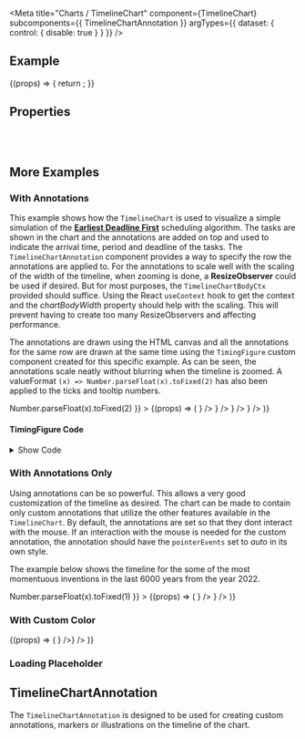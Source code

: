 
<Meta
  title="Charts /  TimelineChart"
  component={TimelineChart}
  subcomponents={{ TimelineChartAnnotation }}
  argTypes={{
    dataset: {
      control: { disable: true }
    }
  }}
/>

<DocsHeader />

## Example

<Canvas withToolbar>
  <Story
    name="Default"
    args={{
      dataset: dummyDiscreteDataSet,
      totalDuration: 36,
      isDiscrete: true,
      start: 1,
      showTooltip: true,
      showConnection: true
    }}
  >
    {(props) => {
      return <TimelineChart {...props} />;
    }}
  </Story>
</Canvas>

## Properties

<ArgsTable story="Default" />

<br />
<br />

## More Examples

### With Annotations

This example shows how the `TimelineChart` is used to visualize a simple simulation of the
[<b>Earliest Deadline First</b>](https://en.wikipedia.org/wiki/Earliest_deadline_first_scheduling) scheduling
algorithm. The tasks are shown in the chart and the annotations are added on top and used to indicate the
arrival time, period and deadline of the tasks. The `TimelineChartAnnotation` component provides a way to specify the row
the annotations are applied to. For the annotations to scale well with the scaling of the width of the timeline, when
zooming is done, a **ResizeObserver** could be used if desired. But for most purposes, the `TimelineChartBodyCtx` provided
should suffice. Using the React `useContext` hook to get the context and the _chartBodyWidth_ property should help with
the scaling. This will prevent having to create too many ResizeObservers and affecting performance.

The annotations are drawn using the HTML canvas and all the annotations for the same row are drawn at the same time using
the `TimingFigure` custom component created for this specific example. As can be seen, the annotations scale neatly without
blurring when the timeline is zoomed. A valueFormat `(x) => Number.parseFloat(x).toFixed(2)` has also been applied to the
ticks and tooltip numbers.

<Canvas>
  <Story
    name="With Annotations"
    args={{
      dataset: schedulingEDFData,
      totalDuration: 15,
      showConnection: true,
      showAnnotation: true,
      rowHeight: 35,
      unit: 'ms',
      valueFormat: (x) => Number.parseFloat(x).toFixed(2)
    }}
  >
    {(props) => (
      <TimelineChart
        {...props}
        annotations={
          <>
            <TimelineChartAnnotation
              rowIndex={0}
              rowHeight={35}
              figure={<TimingFigure arrival={0} period={4} deadline={4} totalDuration={15} />}
            />
            <TimelineChartAnnotation
              rowIndex={1}
              rowHeight={35}
              figure={<TimingFigure arrival={4} period={5} deadline={5} totalDuration={15} />}
            />
            <TimelineChartAnnotation
              rowIndex={2}
              rowHeight={35}
              figure={<TimingFigure arrival={0} period={7} deadline={6} totalDuration={15} />}
            />
          </>
        }
      />
    )}
  </Story>
</Canvas>

#### TimingFigure Code

<details>

<summary>Show Code</summary>

```jsx
export const TimingFigure = ({ arrival, period, deadline, totalDuration }) => {
  const ref = useRef();
  const verticalSpacing = 2;
  const halfArrowWidth = 4;
  const chartBodyCtx = useContext(TimelineChartBodyCtx);

  useEffect(() => {
    const canvas = ref.current;
    const ctx = canvas.getContext('2d');

    // Set the canvas dimensions to avoid blurring
    canvas.width = canvas.getBoundingClientRect().width;
    canvas.height = canvas.getBoundingClientRect().height;

    const width = canvas.width;
    const height = canvas.height;
    const one5thHeight = height / 5;
    const four5thHeight = 4 * one5thHeight;

    const interval = (period / totalDuration) * width;
    const arrivalOffset = (arrival / totalDuration) * width;
    const deadlineOffset = (deadline / totalDuration) * width;

    ctx.beginPath();
    ctx.lineWidth = 1;
    ctx.strokeStyle = getComputedStyle(document.documentElement).getPropertyValue('--sapTextColor');

    // Draw the up-pointing arrows for the arrival
    for (let i = 0; i * interval + arrivalOffset < width; i++) {
      const offset = i * interval + arrivalOffset;
      ctx.moveTo(offset, verticalSpacing);
      ctx.lineTo(offset, height - verticalSpacing);
      ctx.moveTo(offset, verticalSpacing);
      ctx.lineTo(offset - halfArrowWidth, one5thHeight);
      ctx.moveTo(offset, verticalSpacing);
      ctx.lineTo(offset + halfArrowWidth, one5thHeight);
    }

    // Draw the down-pointing arrows for the deadline
    for (let i = 0; i * interval + arrivalOffset + deadlineOffset < width; i++) {
      const offset = i * interval + arrivalOffset + deadlineOffset;
      ctx.moveTo(offset, verticalSpacing);
      ctx.lineTo(offset, height - verticalSpacing);
      ctx.lineTo(offset - halfArrowWidth, four5thHeight);
      ctx.moveTo(offset, height - verticalSpacing);
      ctx.lineTo(offset + halfArrowWidth, four5thHeight);
    }

    ctx.stroke();
  });

  return <canvas ref={ref} style={{ width: chartBodyCtx.chartBodyWidth, height: '100%' }}></canvas>;
};
```

</details>

### With Annotations Only

Using annotations can be so powerful. This allows a very good customization of the timeline as desired. The
chart can be made to contain only custom annotations that utilize the other features available in the
`TimelineChart`. By default, the annotations are set so that they dont interact with the mouse. If an
interaction with the mouse is needed for the custom annotation, the annotation should have the
`pointerEvents` set to _auto_ in its own style.

The example below shows the timeline for the some of the most momentuous inventions in the
last 6000 years from the year 2022.

<Canvas>
  <Story
    name="With Annotations Only"
    args={{
      dataset: inventionDataset,
      totalDuration: 6000,
      showAnnotation: true,
      rowHeight: 80,
      activitiesTitle: '',
      durationTitle: '# of Years Ago',
      valueFormat: (x) => Number.parseFloat(x).toFixed(1)
    }}
  >
    {(props) => (
      <TimelineChart
        {...props}
        annotations={
          <>
            <TimelineChartAnnotation
              rowIndex={0}
              figure={
                <>
                  <Invention
                    name={'internet'}
                    rowHeight={80}
                    time={50}
                    totalDuration={6000}
                    color={ThemingParameters.sapChart_OrderedColor_9}
                  />
                  <Invention
                    name={'penicillin'}
                    rowHeight={80}
                    time={82}
                    totalDuration={6000}
                    color={ThemingParameters.sapChart_OrderedColor_2}
                  />
                  <Invention
                    name={'airplane'}
                    rowHeight={80}
                    time={118}
                    totalDuration={6000}
                    color={ThemingParameters.sapChart_OrderedColor_1}
                  />
                  <Invention
                    name={'lightbulb'}
                    rowHeight={80}
                    time={143}
                    totalDuration={6000}
                    color={ThemingParameters.sapChart_OrderedColor_3}
                  />
                  <Invention
                    name={'telephone'}
                    rowHeight={80}
                    time={146}
                    totalDuration={6000}
                    color={ThemingParameters.sapChart_OrderedColor_4}
                  />
                  <Invention
                    name={'steamengine'}
                    rowHeight={80}
                    time={258}
                    totalDuration={6000}
                    color={ThemingParameters.sapChart_OrderedColor_5}
                  />
                  <Invention
                    name={'printingpress'}
                    rowHeight={80}
                    time={582}
                    totalDuration={6000}
                    color={ThemingParameters.sapChart_OrderedColor_6}
                  />
                  <Invention
                    name={'compass'}
                    rowHeight={80}
                    time={1100}
                    totalDuration={6000}
                    color={ThemingParameters.sapChart_OrderedColor_7}
                  />
                  <Invention
                    name={'wheel'}
                    rowHeight={80}
                    time={5500}
                    totalDuration={6000}
                    color={ThemingParameters.sapChart_OrderedColor_8}
                  />
                </>
              }
            />
          </>
        }
      />
    )}
  </Story>
</Canvas>

### With Custom Color

<Canvas>
  <Story
    name="With Custom Color"
    args={{
      dataset: dummyDataSet,
      totalDuration: 150,
      showRelationship: true,
      showAnnotation: true,
      unit: 'ms'
    }}
  >
    {(props) => (
      <TimelineChart {...props} annotations={<TimelineChartAnnotation rowIndex={0} figure={<div></div>} />} />
    )}
  </Story>
</Canvas>

### Loading Placeholder

<Canvas>
  <Story name="Loading Placeholder">
    <TimelineChart dataset={[]} totalDuration={0} />
  </Story>
</Canvas>

<SubcomponentsSection />

## TimelineChartAnnotation

The `TimelineChartAnnotation` is designed to be used for creating custom annotations, markers
or illustrations on the timeline of the chart.

<Footer />
